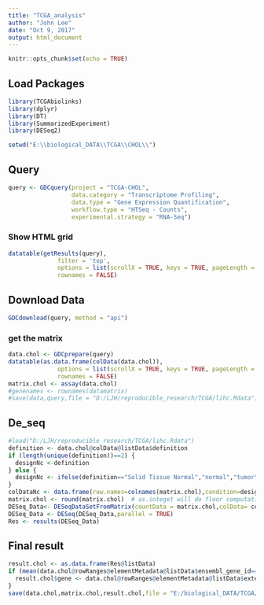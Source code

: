 ```yaml
---
title: "TCGA_analysis"
author: "John Lee"
date: "Oct 9, 2017"
output: html_document
---
```


```r
knitr::opts_chunk$set(echo = TRUE)
```

## Load Packages


```r
library(TCGAbiolinks)
library(dplyr)
library(DT)
library(SummarizedExperiment)
library(DESeq2)
```
```r
setwd("E:\\biological_DATA\\TCGA\\CHOL\\")
```
## Query

```r
query <- GDCquery(project = "TCGA-CHOL",
                  data.category = "Transcriptome Profiling",
                  data.type = "Gene Expression Quantification",
                  workflow.type = "HTSeq - Counts",
                  experimental.strategy = "RNA-Seq")
```

### Show HTML grid
```r
datatable(getResults(query), 
              filter = 'top',
              options = list(scrollX = TRUE, keys = TRUE, pageLength = 5), 
              rownames = FALSE)
```  

## Download Data
```r
GDCdownload(query, method = "api")
```  
### get the matrix
```r
data.chol <- GDCprepare(query)
datatable(as.data.frame(colData(data.chol)), 
              options = list(scrollX = TRUE, keys = TRUE, pageLength = 5), 
              rownames = FALSE)
matrix.chol <- assay(data.chol)
#genenames <- rownames(datamatrix)
#save(data,query,file = "D:/LJH/reproducible_research/TCGA/lihc.Rdata")
```

## De_seq
```r
#load("D:/LJH/reproducible_research/TCGA/lihc.Rdata")
definition <- data.chol@colData@listData$definition
if (length(unique(definition))==2) {
  designNc <-definition
} else {
  designNc <- ifelse(definition=="Solid Tissue Normal","normal","tumor")
}
colDataNc <- data.frame(row.names=colnames(matrix.chol),condition=designNc)
matrix.chol <- round(matrix.chol)  # as.integet will do floor computation
DESeq_Data<- DESeqDataSetFromMatrix(countData = matrix.chol,colData= colDataNc,design = ~ condition)
DESeq_Data <- DESeq(DESeq_Data,parallel = TRUE)
Res <- results(DESeq_Data)
```
## Final result
```r
result.chol <- as.data.frame(Res@listData)
if (mean(data.chol@rowRanges@elementMetadata@listData$ensembl_gene_id==Res@rownames)==1){
  result.chol$gene <- data.chol@rowRanges@elementMetadata@listData$external_gene_name
}
save(data.chol,matrix.chol,result.chol,file = "E:/biological_DATA/TCGA/CHOL/chol_count.RData")
```